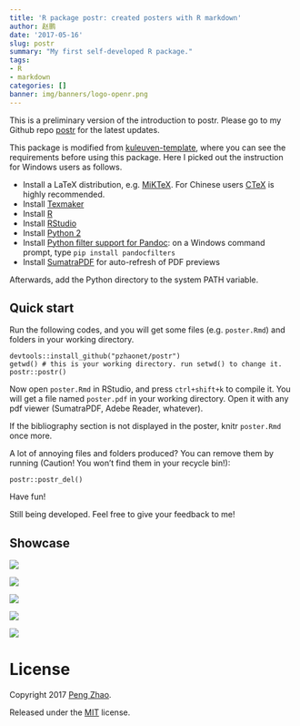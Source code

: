 ```yaml
---
title: 'R package postr: created posters with R markdown'
author: 赵鹏
date: '2017-05-16'
slug: postr
summary: "My first self-developed R package."
tags:
- R
- markdown
categories: []
banner: img/banners/logo-openr.png
---
```


This is a preliminary version of the introduction to postr. Please go to my Github repo [postr](https://github.com/pzhaonet/postr) for the latest updates. 


This package is modified from [kuleuven-template](https://github.com/exporl/kuleuven-templates), where you can see the requirements before using this package. Here I picked out the instruction for Windows users as follows.

- Install a LaTeX distribution, e.g. [MiKTeX](http://miktex.org/download). For Chinese users [CTeX](http://www.ctex.org/CTeXDownload) is highly recommended.
- Install [Texmaker](http://www.xm1math.net/texmaker/download.html)
- Install [R](https://cran.r-project.org/bin/windows/base/)
- Install [RStudio](https://www.rstudio.com/)
- Install [Python 2](https://www.python.org/downloads/windows/)
- Install [Python filter support for Pandoc](https://pypi.python.org/pypi/pandocfilters):
  on a Windows command prompt, type `pip install pandocfilters`
- Install [SumatraPDF](http://www.sumatrapdfreader.org/download-free-pdf-viewer.html) for auto-refresh of PDF previews

Afterwards, add the Python directory to the system PATH variable.

## Quick start

Run the following codes, and you will get some files (e.g. `poster.Rmd`) and folders in your working directory.

```
devtools::install_github("pzhaonet/postr")
getwd() # this is your working directory. run setwd() to change it.
postr::postr()
```

Now open `poster.Rmd` in RStudio, and press `ctrl+shift+k` to compile it. You will get a file named `poster.pdf` in your working directory. Open it with any pdf viewer (SumatraPDF, Adebe Reader, whatever).

If the bibliography section is not displayed in the poster, knitr `poster.Rmd` once more.

A lot of annoying files and folders produced? You can remove them by running (Caution! You won't find them in your recycle bin!):

```
postr::postr_del()
```

Have fun!

Still being developed.  Feel free to give your feedback to me!

## Showcase

![](https://raw.githubusercontent.com/pzhaonet/bookdown-plus/master/showcase/bookdown+poster_ocean.jpg)

![](https://raw.githubusercontent.com/pzhaonet/bookdown-plus/master/showcase/bookdown+poster_eco.jpg)

![](https://raw.githubusercontent.com/pzhaonet/bookdown-plus/master/showcase/bookdown+poster_rose.jpg)

![](https://raw.githubusercontent.com/pzhaonet/bookdown-plus/master/showcase/bookdown+poster_night.jpg)

![](https://raw.githubusercontent.com/pzhaonet/bookdown-plus/master/showcase/bookdown+poster_ice.jpg)

# License

Copyright 2017 [Peng Zhao](http://pzhao.org).

Released under the [MIT](https://github.com/pzhaonet/bookdown-plus/blob/master/LICENSE.md) license.

